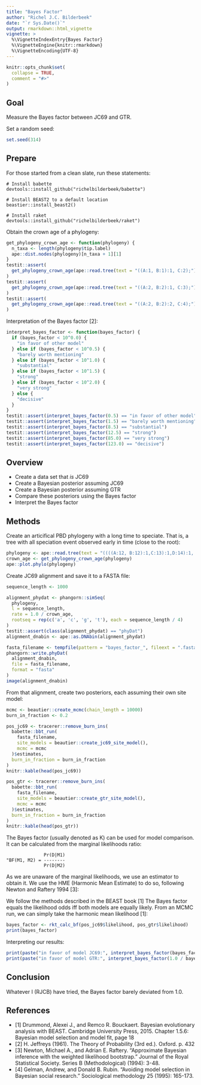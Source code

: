 ```yaml
---
title: "Bayes Factor"
author: "Richel J.C. Bilderbeek"
date: "`r Sys.Date()`"
output: rmarkdown::html_vignette
vignette: >
  %\VignetteIndexEntry{Bayes Factor}
  %\VignetteEngine{knitr::rmarkdown}
  %\VignetteEncoding{UTF-8}
---
```


```r
knitr::opts_chunk$set(
  collapse = TRUE,
  comment = "#>"
)
```

## Goal

Measure the Bayes factor between JC69 and GTR.

Set a random seed:

```r
set.seed(314)
```


## Prepare

For those started from a clean slate, run these statements:

```
# Install babette
devtools::install_github("richelbilderbeek/babette")

# Install BEAST2 to a default location
beastier::install_beast2()

# Install raket
devtools::install_github("richelbilderbeek/raket")
```

Obtain the crown age of a phylogeny:

```r
get_phylogeny_crown_age <- function(phylogeny) {
  n_taxa <- length(phylogeny$tip.label)
  ape::dist.nodes(phylogeny)[n_taxa + 1][1]
}
testit::assert(
  get_phylogeny_crown_age(ape::read.tree(text = "((A:1, B:1):1, C:2);")) == 2
)
testit::assert(
  get_phylogeny_crown_age(ape::read.tree(text = "((A:2, B:2):1, C:3);")) == 3
)
testit::assert(
  get_phylogeny_crown_age(ape::read.tree(text = "((A:2, B:2):2, C:4);")) == 4
)
```
Interpretation of the Bayes factor [2]:

```r
interpret_bayes_factor <- function(bayes_factor) {
  if (bayes_factor < 10^0.0) {
    "in favor of other model"
  } else if (bayes_factor < 10^0.5) {
    "barely worth mentioning"
  } else if (bayes_factor < 10^1.0) {
    "substantial"
  } else if (bayes_factor < 10^1.5) {
    "strong"
  } else if (bayes_factor < 10^2.0) {
    "very strong"
  } else {
    "decisive"
  }
}
testit::assert(interpret_bayes_factor(0.5) == "in favor of other model")
testit::assert(interpret_bayes_factor(1.5) == "barely worth mentioning")
testit::assert(interpret_bayes_factor(8.5) == "substantial")
testit::assert(interpret_bayes_factor(12.5) == "strong")
testit::assert(interpret_bayes_factor(85.0) == "very strong")
testit::assert(interpret_bayes_factor(123.0) == "decisive")
```

## Overview

 * Create a data set that *is* JC69
 * Create a Bayesian posterior assuming JC69
 * Create a Bayesian posterior assuming GTR
 * Compare these posteriors using the Bayes factor
 * Interpret the Bayes factor

## Methods

Create an articifical PBD phylogeny with a long time to speciate. That is,
a tree with all speciation event observed early in time (close to the root):
 
```r
phylogeny <- ape::read.tree(text = "((((A:12, B:12):1,C:13):1,D:14):1, E:15);")
crown_age <- get_phylogeny_crown_age(phylogeny)
ape::plot.phylo(phylogeny)
```

Create JC69 alignment and save it to a FASTA file:

```r
sequence_length <- 1000

alignment_phydat <- phangorn::simSeq(
  phylogeny,
  l = sequence_length,
  rate = 1.0 / crown_age,
  rootseq = rep(c('a', 'c', 'g', 't'), each = sequence_length / 4)
)
testit::assert(class(alignment_phydat) == "phyDat")
alignment_dnabin <- ape::as.DNAbin(alignment_phydat)

fasta_filename <- tempfile(pattern = "bayes_factor_", fileext = ".fasta")
phangorn::write.phyDat(
  alignment_dnabin,
  file = fasta_filename,
  format = "fasta"
)
image(alignment_dnabin)
```

From that alignment, create two posteriors, each assuming their own site model:

```r
mcmc <- beautier::create_mcmc(chain_length = 10000)
burn_in_fraction <- 0.2

pos_jc69 <- tracerer::remove_burn_ins(
  babette::bbt_run(
    fasta_filename, 
    site_models = beautier::create_jc69_site_model(),
    mcmc = mcmc
  )$estimates,
  burn_in_fraction = burn_in_fraction
)
knitr::kable(head(pos_jc69))
```

```r
pos_gtr <- tracerer::remove_burn_ins(
  babette::bbt_run(
    fasta_filename, 
    site_models = beautier::create_gtr_site_model(),
    mcmc = mcmc
  )$estimates,
  burn_in_fraction = burn_in_fraction
)
knitr::kable(head(pos_gtr))
```

The Bayes factor (usually denoted as K) can be used for model comparison. 
It can be calculated from the marginal likelihoods ratio:

```
              Pr(D|M1)
"BF(M1, M2) = --------
              Pr(D|M2)
```

As we are unaware of the marginal likelihoods, we use an estimator
to obtain it. We use the HME (Harmonic Mean Estimate) to do so,
following Newton and
Raftery 1994 [3]:

We follow the methods described in the BEAST book [1] 
The Bayes factor equals the likelihood odds iff both models are equally likely.
From an MCMC run, we can simply take the harmonic mean likelihood [1]:

```r
bayes_factor <- rkt_calc_bf(pos_jc69$likelihood, pos_gtr$likelihood)
print(bayes_factor)
```

Interpreting our results:

```r
print(paste("in favor of model JC69:", interpret_bayes_factor(bayes_factor)))
print(paste("in favor of model GTR:", interpret_bayes_factor(1.0 / bayes_factor)))
```

## Conclusion

Whatever I (RJCB) have tried, the Bayes factor barely deviated from 1.0.

## References

 * [1] Drummond, Alexei J., and Remco R. Bouckaert. Bayesian evolutionary analysis with BEAST. Cambridge University Press, 2015. Chapter 1.5.6: Bayesian model selection and model fit, page 18
 * [2] H. Jeffreys (1961). The Theory of Probability (3rd ed.). Oxford. p. 432
 * [3] Newton, Michael A., and Adrian E. Raftery. "Approximate Bayesian inference with the weighted likelihood bootstrap." Journal of the Royal Statistical Society. Series B (Methodological) (1994): 3-48.
 * [4] Gelman, Andrew, and Donald B. Rubin. "Avoiding model selection in Bayesian social research." Sociological methodology 25 (1995): 165-173.
 